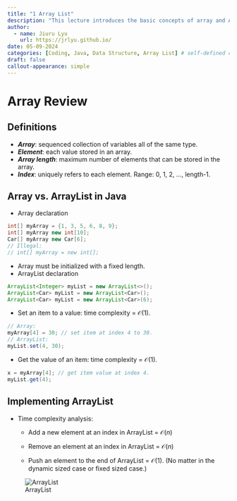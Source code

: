 ```yaml
---
title: "1 Array List"
description: "This lecture introduces the basic concepts of array and ArrayList in Java."
author:
  - name: Jiuru Lyu
    url: https://jrlyu.github.io/
date: 05-09-2024
categories: [Coding, Java, Data Structure, Array List] # self-defined categories
draft: false
callout-appearance: simple
---
```


# Array Review

## Definitions
- ***Array***: sequenced collection of variables all of the same type.
- ***Element***: each value stored in an array.
- ***Array length***: maximum number of elements that can be stored in the array.
- ***Index***: uniquely refers to each element. Range: 0, 1, 2, ..., length-1.

## Array vs. ArrayList in Java
- Array declaration
```java
int[] myArray = {1, 3, 5, 6, 8, 9};
int[] myArray new int[10];
Car[] myArray new Car[6];
// Illegal: 
// int[] myArray = new int[];
```
- Array must be initialized with a fixed length.
- ArrayList declaration
```java
ArrayList<Integer> myList = new ArrayList<>();
ArrayList<Car> myList = new ArrayList<Car>();
ArrayList<Car> myList = new ArrayList<Car>(6);
```
- Set an item to a value: time complexity = $\mathcal{O}(1)$.
```java
// Array:
myArray[4] = 30; // set item at index 4 to 30.
// ArrayList:
myList.set(4, 30);
```
- Get the value of an item: time complexity = $\mathcal{O}(1)$.
```java
x = myArray[4]; // get item value at index 4.
myList.get(4);
```

## Implementing ArrayList

- Time complexity analysis:
  - Add a new element at an index in ArrayList = $\mathcal{O}(n)$
  
  - Remove an element at an index in ArrayList = $\mathcal{O}(n)$

  - Push an element to the end of ArrayList = $\mathcal{O}(1)$. (No matter in the dynamic sized case or fixed sized case.)
  
![ArrayList](figs/ArrayListTimeAnalysis.png){#fig-arraylist-time-analysis}